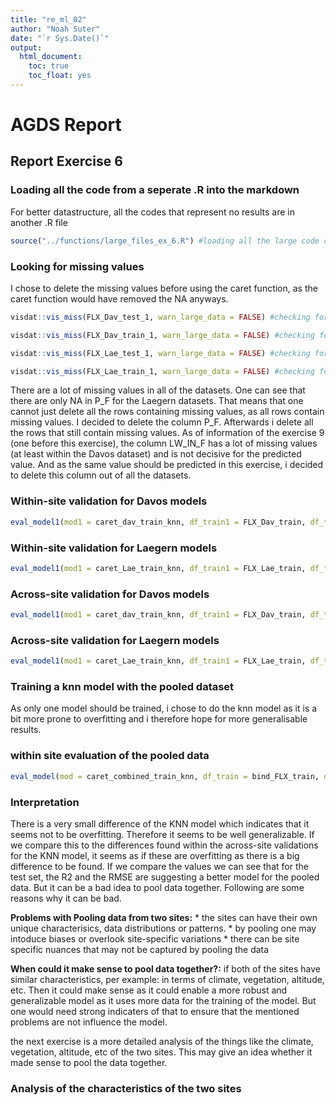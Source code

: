 ```yaml
---
title: "re_ml_02"
author: "Noah Suter"
date: "`r Sys.Date()`"
output:
  html_document:
    toc: true
    toc_float: yes
---
```


# AGDS Report

## Report Exercise 6

### Loading all the code from a seperate .R into the markdown

For better datastructure, all the codes that represent no results are in another .R file
```r
source("../functions/large_files_ex_6.R") #loading all the large code chunks form another .R file
```


### Looking for missing values
I chose to delete the missing values before using the caret function, as the caret function would have removed the NA anyways.
```r
visdat::vis_miss(FLX_Dav_test_1, warn_large_data = FALSE) #checking for missing values in the Davos test set
```

```r
visdat::vis_miss(FLX_Dav_train_1, warn_large_data = FALSE) #checking for missing values in the Davos train set
```

```r
visdat::vis_miss(FLX_Lae_test_1, warn_large_data = FALSE) #checking for missing values in the Laegern test set
```

```r
visdat::vis_miss(FLX_Lae_train_1, warn_large_data = FALSE) #checking for missing values in the Laegern train set
```
There are a lot of missing values in all of the datasets. One can see that there are only NA in P_F for the Laegern datasets. That means that one cannot just delete all the rows containing missing values, as all rows contain missing values. I decided to delete the column P_F. Afterwards i delete all the rows that still contain missing values. As of information of the exercise 9 (one before this exercise), the column LW_IN_F has a lot of missing values (at least within the Davos dataset) and is not decisive for the predicted value. And as the same value should be predicted in this exercise, i decided to delete this column out of all the datasets.


### Within-site validation for Davos models
```r
eval_model1(mod1 = caret_dav_train_knn, df_train1 = FLX_Dav_train, df_test1 = FLX_Dav_test, mod2 = caret_dav_train_lm, df_train2 = FLX_Dav_train, df_test2 = FLX_Dav_test) #within-site validation for Davos models
```


### Within-site validation for Laegern models
```r
eval_model1(mod1 = caret_Lae_train_knn, df_train1 = FLX_Lae_train, df_test1 = FLX_Lae_test, mod2 = caret_Lae_train_lm, df_train2 = FLX_Lae_train, df_test2 = FLX_Lae_test) #within-site validation for Laegern models
```

### Across-site validation for Davos models 

```r
eval_model1(mod1 = caret_dav_train_knn, df_train1 = FLX_Dav_train, df_test1 = FLX_Lae_test, mod2 = caret_dav_train_lm, df_train2 = FLX_Dav_train, df_test2 = FLX_Lae_test) #across-site validation for Davos models
```

### Across-site validation for Laegern models

```r
eval_model1(mod1 = caret_Lae_train_knn, df_train1 = FLX_Lae_train, df_test1 = FLX_Dav_test, mod2 = caret_Lae_train_lm, df_train2 = FLX_Lae_train, df_test2 = FLX_Dav_test) #across-site validation for the Laegern models
```

### Training a knn model with the pooled dataset
As only one model should be trained, i chose to do the knn model as it is a bit more prone to overfitting and i therefore hope for more generalisable results.



### within site evaluation of the pooled data
```r
eval_model(mod = caret_combined_train_knn, df_train = bind_FLX_train, df_test = bind_FLX_test) #within site validation for the knn model of the pooled data
```

### Interpretation 

There is a very small difference of the KNN model which indicates that it seems not to be overfitting. Therefore it seems to be well generalizable. If we compare this to the differences found within the across-site validations for the KNN model, it seems as if these are overfitting as there is a big difference to be found. If we compare the values we can see that for the test set, the R2 and the RMSE are suggesting a better model for the pooled data. But it can be a bad idea to pool data together. Following are some reasons why it can be bad.

**Problems with Pooling data from two sites:**
* the sites can have their own unique characterisics, data distributions or patterns.
* by pooling one may intoduce biases or overlook site-specific variations
* there can be site specific nuances that may not be captured by pooling the data

**When could it make sense to pool data together?:**
if both of the sites have similar characteristics, per example: in terms of climate, vegetation, altitude, etc.
Then it could make sense as it could enable a more robust and generalizable model as it uses more data for the training of the model. 
But one would need strong indicaters of that to ensure that the mentioned problems are not influence the model.

the next exercise is a more detailed analysis of the things like the climate, vegetation, altitude, etc of the two sites. This may give an idea whether it made sense to pool the data together.

### Analysis of the characteristics of the two sites


